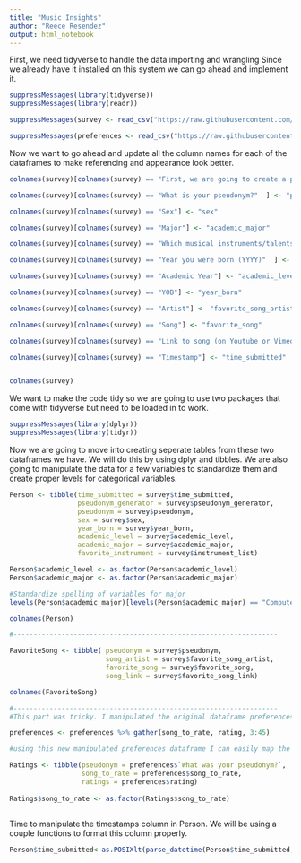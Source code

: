 ```yaml
---
title: "Music Insights"
author: "Reece Resendez"
output: html_notebook
---
```


First, we need tidyverse to handle the data importing and wrangling
Since we already have it installed on this system we can go ahead and implement it.
```r
suppressMessages(library(tidyverse))
suppressMessages(library(readr))

suppressMessages(survey <- read_csv("https://raw.githubusercontent.com/introdsci/MusicSurvey/master/music-survey.csv"))

suppressMessages(preferences <- read_csv("https://raw.githubusercontent.com/introdsci/MusicSurvey/master/preferences-survey.csv"))

```
Now we want to go ahead and update all the column names for each of the dataframes to make referencing and appearance look better.
```r
colnames(survey)[colnames(survey) == "First, we are going to create a pseudonym for you to keep this survey anonymous (more or less). Which pseudonym generator would you prefer?"] <- "pseudonym_generator"

colnames(survey)[colnames(survey) == "What is your pseudonym?"  ] <- "pseudonym"

colnames(survey)[colnames(survey) == "Sex"] <- "sex"

colnames(survey)[colnames(survey) == "Major"] <- "academic_major"

colnames(survey)[colnames(survey) == "Which musical instruments/talents do you play? (Select all that apply)" ] <- "instrument_list"

colnames(survey)[colnames(survey) == "Year you were born (YYYY)"  ] <- "year_born"

colnames(survey)[colnames(survey) == "Academic Year"] <- "academic_level"

colnames(survey)[colnames(survey) == "YOB"] <- "year_born"

colnames(survey)[colnames(survey) == "Artist"] <- "favorite_song_artist"

colnames(survey)[colnames(survey) == "Song"] <- "favorite_song"

colnames(survey)[colnames(survey) == "Link to song (on Youtube or Vimeo)"] <- "favorite_song_link"

colnames(survey)[colnames(survey) == "Timestamp"] <- "time_submitted"


colnames(survey)

```

We want to make the code tidy so we are going to use two packages that come with tidyverse but need to be loaded in to work.
```r
suppressMessages(library(dplyr))
suppressMessages(library(tidyr))

```

Now we are going to move into creating seperate tables from these two dataframes we have. We will do this by using dplyr and tibbles. We are also going to manipulate the data for a few variables to standardize them and create proper levels for categorical variables.
```r
Person <- tibble(time_submitted = survey$time_submitted,
                 pseudonym_generator = survey$pseudonym_generator,
                 pseudonym = survey$pseudonym,
                 sex = survey$sex,
                 year_born = survey$year_born, 
                 academic_level = survey$academic_level,
                 academic_major = survey$academic_major,
                 favorite_instrument = survey$instrument_list)

Person$academic_level <- as.factor(Person$academic_level)
Person$academic_major <- as.factor(Person$academic_major)

#Standardize spelling of variables for major
levels(Person$academic_major)[levels(Person$academic_major) == "Computer information systems"] <- "Computer Information Systems"

colnames(Person)

#------------------------------------------------------------------

FavoriteSong <- tibble( pseudonym = survey$pseudonym,
                        song_artist = survey$favorite_song_artist,
                        favorite_song = survey$favorite_song,
                        song_link = survey$favorite_song_link)

colnames(FavoriteSong)

#------------------------------------------------------------------
#This part was tricky. I manipulated the original dataframe preferences by using the gather function from Dplyr. This allowed me to lengthen data that was too wide by taking all the columns and making those rows under column name song_to_rate, then stored the ratings as keys called ratings.

preferences <- preferences %>% gather(song_to_rate, rating, 3:45)

#using this new manipulated preferences dataframe I can easily map the columns to my ratings tibble

Ratings <- tibble(pseudonym = preferences$`What was your pseudonym?`,
                  song_to_rate = preferences$song_to_rate,
                  ratings = preferences$rating)
    
Ratings$song_to_rate <- as.factor(Ratings$song_to_rate)
                  

```


Time to manipulate the timestamps column in Person. We will be using a couple functions to format this column properly.
```r

Person$time_submitted<-as.POSIXlt(parse_datetime(Person$time_submitted, format = "%m/%d/%y %H:%M"))


```





```r



```


